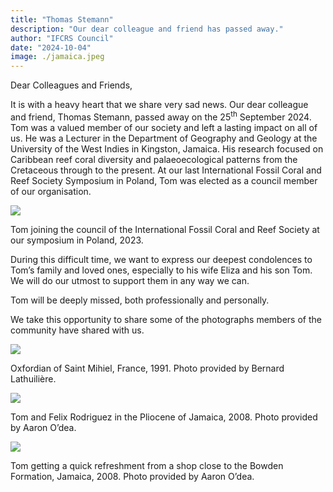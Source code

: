```yaml
---
title: "Thomas Stemann"
description: "Our dear colleague and friend has passed away."
author: "IFCRS Council"
date: "2024-10-04"
image: ./jamaica.jpeg
---
```


Dear Colleagues and Friends,

It is with a heavy heart that we share very sad news. Our dear colleague and friend, Thomas Stemann, passed away on the 25^th^ September 2024. Tom was a valued member of our society and left a lasting impact on all of us. He was a Lecturer in the Department of Geography and Geology at the University of the West Indies in Kingston, Jamaica. His research focused on Caribbean reef coral diversity and palaeoecological patterns from the Cretaceous through to the present. At our last International Fossil Coral and Reef Society Symposium in Poland, Tom was elected as a council member of our organisation.

::: grid
::: g-col-2
:::

::: g-col-8
![](./council.jpeg)

Tom joining the council of the International Fossil Coral and Reef Society at our symposium in Poland, 2023.
:::

::: g-col-2
:::
:::

During this difficult time, we want to express our deepest condolences to Tom's family and loved ones, especially to his wife Eliza and his son Tom. We will do our utmost to support them in any way we can.

Tom will be deeply missed, both professionally and personally.

We take this opportunity to share some of the photographs members of the community have shared with us.

::: grid
::: g-col-8
![](./france.jpg)

Oxfordian of Saint Mihiel, France, 1991. Photo provided by Bernard Lathuilière.

![](./jamaica.jpeg)

Tom and Felix Rodriguez in the Pliocene of Jamaica, 2008. Photo provided by Aaron O'dea.
:::

::: g-col-4
![](./refreshment.jpeg)

Tom getting a quick refreshment from a shop close to the Bowden Formation, Jamaica, 2008. Photo provided by Aaron O'dea.
:::

::: g-col-4
:::
:::
